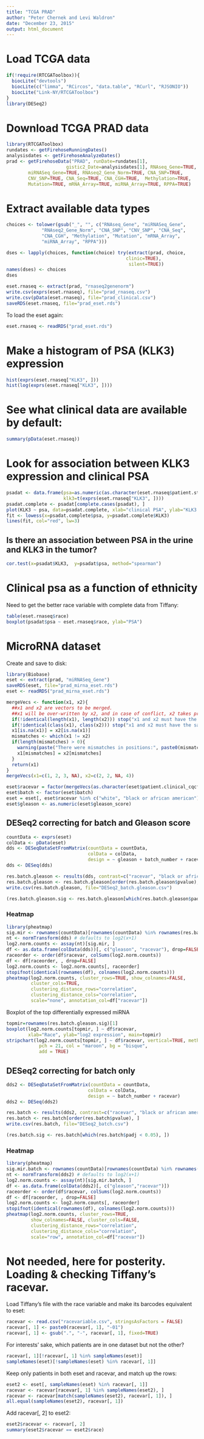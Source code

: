 ```yaml
---
title: "TCGA PRAD"
author: "Peter Chernek and Levi Waldron"
date: "December 23, 2015"
output: html_document
---
```


# Load TCGA data

```r
if(!require(RTCGAToolbox)){
  biocLite("devtools")
  biocLite(c("limma", "RCircos", "data.table", "RCurl", "RJSONIO"))
  biocLite("Link-NY/RTCGAToolbox")
}
library(DESeq2)
```

# Download TCGA PRAD data

```r
library(RTCGAToolbox)
rundates <- getFirehoseRunningDates()
analysisdates <- getFirehoseAnalyzeDates()
prad <- getFirehoseData("PRAD", runDate=rundates[1],
                      gistic2_Date=analysisdates[1], RNAseq_Gene=TRUE, 
        miRNASeq_Gene=TRUE, RNAseq2_Gene_Norm=TRUE, CNA_SNP=TRUE,
        CNV_SNP=TRUE, CNA_Seq=TRUE, CNA_CGH=TRUE,  Methylation=TRUE,
        Mutation=TRUE, mRNA_Array=TRUE, miRNA_Array=TRUE, RPPA=TRUE)
```

# Extract available data types


```r
choices <- tolower(gsub("_", "", c("RNAseq_Gene", "miRNASeq_Gene",
             "RNAseq2_Gene_Norm", "CNA_SNP", "CNV_SNP", "CNA_Seq",
             "CNA_CGH", "Methylation", "Mutation", "mRNA_Array",
             "miRNA_Array", "RPPA")))
```

```r
dses <- lapply(choices, function(choice) try(extract(prad, choice, 
                                            clinic=TRUE),
                                             silent=TRUE))
names(dses) <- choices
dses
```

```r
eset.rnaseq <- extract(prad, "rnaseq2genenorm")
write.csv(exprs(eset.rnaseq), file="prad_rnaseq.csv")
write.csv(pData(eset.rnaseq), file="prad_clinical.csv")
saveRDS(eset.rnaseq, file="prad_eset.rds")
```

To load the eset again:

```r
eset.rnaseq <- readRDS("prad_eset.rds")
```

# Make a histogram of PSA (KLK3) expression

```r
hist(exprs(eset.rnaseq["KLK3", ]))
hist(log(exprs(eset.rnaseq["KLK3", ])))
```

# See what clinical data are available by default:

```r
summary(pData(eset.rnaseq))
```

# Look for association between KLK3 expression and clinical PSA

```r
psadat <- data.frame(psa=as.numeric(as.character(eset.rnaseq$patient.stage_event.psa.psa_value)),
                     klk3=t(exprs(eset.rnaseq["KLK3", ])))
psadat.complete <- psadat[complete.cases(psadat), ]
plot(KLK3 ~ psa, data=psadat.complete, xlab="clinical PSA", ylab="KLK3 tumor expression", log="xy")
fit <- lowess(x=psadat.complete$psa, y=psadat.complete$KLK3)
lines(fit, col="red", lw=3)
```

## Is there an association between PSA in the urine and KLK3 in the tumor?

```r
cor.test(x=psadat$KLK3,  y=psadat$psa, method="spearman")
```


# Clinical psa as a function of ethnicity

Need to get the better race variable with complete data from Tiffany:
```r
table(eset.rnaseq$race)
boxplot(psadat$psa ~ eset.rnaseq$race, ylab="PSA")
```

# MicroRNA dataset
Create and save to disk:
```r
library(Biobase)
eset <- extract(prad, "miRNASeq_Gene")
saveRDS(eset, file="prad_mirna_eset.rds")
eset <- readRDS("prad_mirna_eset.rds")
```

```r
mergeVecs <- function(x1, x2){
  ##x1 and x2 are vectors to be merged.
  ##x1 will be over-written by x2, and in case of conflict, x2 takes priority
  if(!identical(length(x1), length(x2))) stop("x1 and x2 must have the same length")
  if(!identical(class(x1), class(x2))) stop("x1 and x2 must have the same class")
  x1[is.na(x1)] = x2[is.na(x1)]
  mismatches <- which(x1 != x2)
  if(length(mismatches) > 0){
    warning(paste("There were mismatches in positions:", paste0(mismatches, collapse=", ")))
    x1[mismatches] = x2[mismatches]
  }
  return(x1)
}
mergeVecs(x1=c(1, 2, 3, NA), x2=c(2, 2, NA, 4))
```

```r
eset$racevar = factor(mergeVecs(as.character(eset$patient.clinical_cqcf.race), as.character(eset$patient.race)))
eset$batch <- factor(eset$batch)
eset = eset[, eset$racevar %in% c("white", "black or african american")]
eset$gleason <- as.numeric(eset$gleason_score)
```

## DESeq2 correcting for batch and Gleason score

```r
countData <- exprs(eset)
colData <- pData(eset)
dds <- DESeqDataSetFromMatrix(countData = countData,
                              colData = colData,
                              design = ~ gleason + batch_number + racevar)
dds <- DESeq(dds)
```

```r
res.batch.gleason <- results(dds, contrast=c("racevar", "black or african american", "white"))
res.batch.gleason <- res.batch.gleason[order(res.batch.gleason$pvalue), ]
write.csv(res.batch.gleason, file="DESeq2_batch.gleason.csv")
```

```r
(res.batch.gleason.sig <- res.batch.gleason[which(res.batch.gleason$padj < 0.05), ])
```

### Heatmap

```r
library(pheatmap)
sig.mir <- rownames(countData)[rownames(countData) %in% rownames(res.batch.gleason.sig)]
nt <- normTransform(dds) # defaults to log2(x+1)
log2.norm.counts <- assay(nt)[sig.mir, ]
df <- as.data.frame(colData(dds))[, c("gleason", "racevar"), drop=FALSE]
raceorder <- order(df$racevar, colSums(log2.norm.counts))
df <- df[raceorder, , drop=FALSE]
log2.norm.counts <- log2.norm.counts[, raceorder]
stopifnot(identical(rownames(df), colnames(log2.norm.counts)))
pheatmap(log2.norm.counts, cluster_rows=TRUE, show_colnames=FALSE, 
         cluster_cols=TRUE,
         clustering_distance_rows="correlation", 
         clustering_distance_cols="correlation", 
         scale="none", annotation_col=df["racevar"])
```

Boxplot of the top differentially expressed miRNA
```r
topmir=rownames(res.batch.gleason.sig)[1]
boxplot(log2.norm.counts[topmir, ] ~ df$racevar,
        xlab="Race", ylab="log2 expression", main=topmir)
stripchart(log2.norm.counts[topmir, ] ~ df$racevar, vertical=TRUE, method="jitter",
            pch = 21, col = "maroon", bg = "bisque", 
            add = TRUE)
```

## DESeq2 correcting for batch only

```r
dds2 <- DESeqDataSetFromMatrix(countData = countData,
                              colData = colData,
                              design = ~ batch_number + racevar)
dds2 <- DESeq(dds2)
```

```r
res.batch <- results(dds2, contrast=c("racevar", "black or african american", "white"))
res.batch <- res.batch[order(res.batch$pvalue), ]
write.csv(res.batch, file="DESeq2_batch.csv")
```

```r
(res.batch.sig <- res.batch[which(res.batch$padj < 0.05), ])
```

### Heatmap

```r
library(pheatmap)
sig.mir.batch <- rownames(countData)[rownames(countData) %in% rownames(res.batch.sig)]
nt <- normTransform(dds2) # defaults to log2(x+1)
log2.norm.counts <- assay(nt)[sig.mir.batch, ]
df <- as.data.frame(colData(dds2)[, c("gleason","racevar")])
raceorder <- order(df$racevar, colSums(log2.norm.counts))
df <- df[raceorder, , drop=FALSE]
log2.norm.counts <- log2.norm.counts[, raceorder]
stopifnot(identical(rownames(df), colnames(log2.norm.counts)))
pheatmap(log2.norm.counts, cluster_rows=TRUE, 
         show_colnames=FALSE, cluster_cols=FALSE,
         clustering_distance_rows="correlation", 
         clustering_distance_cols="correlation", 
         scale="row", annotation_col=df["racevar"])
```

# Not needed, here for posterity. Loading & checking Tiffany's racevar.
Load Tiffany's file with the race variable and make its barcodes equivalent to eset:
```r
racevar <- read.csv("racevariable.csv", stringsAsFactors = FALSE)
racevar[, 1] <- paste0(racevar[, 1], "-01")
racevar[, 1] <- gsub(".", "-", racevar[, 1], fixed=TRUE)
```

For interests' sake, which patients are in one dataset but not the other?

```r
racevar[, 1][!racevar[, 1] %in% sampleNames(eset)]
sampleNames(eset)[!sampleNames(eset) %in% racevar[, 1]]
```

Keep only patients in both eset and racevar, and match up the rows:
```r
eset2 <- eset[, sampleNames(eset) %in% racevar[, 1]]
racevar <- racevar[racevar[, 1] %in% sampleNames(eset2), ]
racevar <- racevar[match(sampleNames(eset2), racevar[, 1]), ]
all.equal(sampleNames(eset2), racevar[, 1])
```

Add racevar[, 2] to eset2:
```r
eset2$racevar <- racevar[, 2]
summary(eset2$racevar == eset2$race)
```